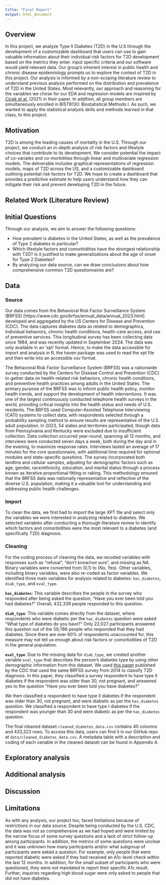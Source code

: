 ```yaml
---
title: "Final Report"
output: html_document
---
```


## Overview 
In this project, we analyze Type II Diabetes (T2D) in the U.S through the development of a customizable dashboard that users can use to gain valuable information about their individual risk factors for T2D development based on the metrics they enter.  input specific criteria and our software would yield relevant data. Our group’s inherent interest in public health and chronic disease epidemiology prompts us to explore the context of T2D in this project. Our analysis is informed by a non-scoping literature review to understand previous analysis performed on the distribution and prevalence of T2D in the United States. Most relevantly, our approach and reasoning for the variables we chose for our EDA and regression models are inspired by [Cicek et al.](https://www.sciencedirect.com/science/article/pii/S0889852921000463?via%3Dihub) (2021) in their paper. In addition, all group members are simultaneously enrolled in BIST8130: Biostatistical Methods I. As such, we wanted to apply the statistical analysis skills and methods learned in that class, to this project. 

## Motivation

T2D is among the leading causes of mortality in the U.S. Through our project, we conduct an in-depth analysis of risk factors and lifestyle choices that contribute to its development. We consider potential the impact of co-variates and co-morbitities through linear and multivariate regression models. The deliverable includes graphical representations of regression models, maps of T2D across the US, and a customizable dashboard outlining potential risk factors for T2D. We hope to create a dashboard that provides a predictive estimate to help users understand how they can mitigate their risk and prevent developing T2D in the future. 

## Related Work (Literature Review)


## Initial Questions

Through our analysis, we aim to answer the following questions:

- How prevalent is diabetes in the United States, as well as the prevalence of Type 2 diabetes in particular? 
- Which lifestyle factors and comorbidities have the strongest relationship with T2D? Is it justified to make generalizations about the age of onset for Type 2 Diabetes? 
- By analyzing our data source, can we draw conclusions about how comprehensive common T2D questionnaires are?

## Data
### Source
Our data comes from the Behavioral Risk Factor Surveillance System (BRFSS) [https://www.cdc.gov/brfss/annual_data/annual_2023.html] developed and aggregated by the US Centers for Disease and Prevention (CDC). The data captures diabetes data as related to demographics, individual behaviors, chronic health conditions, health-care access, and use of preventive services. This longitudinal survey has been collecting data since 1984, and was recently updated in September 2024. The data was only available in an 'xpt' format. Hence, to make the data accessible for import and analysis in R, the haven package was used to read the xpt file and then write into an accessible csv format. 

The Behavioral Risk Factor Surveillance System (BRFSS) was a nationwide survey conducted by the Centers for Disease Control and Prevention (CDC) to gather data on health-related risk behaviors, chronic health conditions, and preventive health practices among adults in the United States. The primary purpose of the BRFSS was to inform public health policy, monitor health trends, and support the development of health interventions. It was one of the largest continuously conducted telephone health surveys in the world, providing critical insights into the health status and needs of U.S. residents. The BRFSS used Computer-Assisted Telephone Interviewing (CATI) systems to collect data, with respondents selected through a probability sampling method to ensure results are representative of the U.S. adult population. In 2023, 54 states and territories participated, though data from Pennsylvania and Kentucky were excluded due to insufficient collection. Data collection occurred year-round, spanning all 12 months, and interviews were conducted seven days a week, both during the day and in the evening, to maximize response rates. Interviews lasted an average of 17 minutes for the core questionnaire, with additional time required for optional modules and state-specific questions. The survey incorporated both landline and cellular samples, adjusting for demographic factors such as age, gender, race/ethnicity, education, and marital status through a process known as iterative proportional fitting or raking. This methodology ensured that the BRFSS data was nationally representative and reflective of the diverse U.S. population, making it a valuable tool for understanding and addressing public health challenges.

### Import
To clean the data, we first had to import the large XPT file and select only the variables we were interested in analyzing related to diabetes. We selected variables after conducting a thorough literature review to identify which factors and comorbidities were the most relevant to a diabetes (and specifically T2D) diagnosis. 

### Cleaning
For the coding process of cleaning the data, we recoded variables with responses such as “refusal”, “don’t know/not sure”, and missing as NA. Binary variables were converted from (0,1) to (No, Yes). Other variables, including binary variables, were also re-coded as factor variables. We identified three main variables for analysis related to diabetes: `has_diabetes`, `diab_type`, and `eval_type`. 

**`has_diabetes`**: This variable describes the people in the survey who responded after being asked the question, "Have you ever been told you had diabetes?" Overall, 432,339 people responded to this question.

**`diab_type`**: This variable comes directly from the dataset, where respondents who were diabetic per the `has_diabetes` question were asked "What type of diabetes do you have?" Only 22,027 participants answered this question out of the 59,786 people who responded that they had diabetes. Since there are over 60% of respondents unaccounted for, this measure may not tell us enough about risk factors or comorbidities of T2D in the general population.

**`eval_type`**: Due to the missing data for `diab_type`, we created another variable `eval_type` that describes the person's diabetes type by using other demographic information from this dataset. We used [this paper](https://www.cdc.gov/pcd/issues/2019/19_0109.htm) published by the CDC that used the same BRFSS survey from 2014 to classify T2D diagnosis. In this paper, they classified a survey respondent to have type II diabetes if the respondent was older than 30, not pregnant, and answered yes to the question “Have you ever been told you have diabetes?” 

We then classified a respondent to have type II diabetes if the respondent was older than 30, not pregnant, and were diabetic as per the `has_diabetes` question. We classified a respondent to have type I diabetes if the respondent was younger than 30 and were diabetic as per the `has_diabetes` question.

The final cleaned dataset `cleaned_diabetes_data.csv` contains 40 columns and 433,323 rows. To access this data, users can find it in our GitHub repo at `data/cleaned_diabetes_data.csv`. A metadata table with a description and coding of each variable in the cleaned dataset can be found in Appendix A.

## Exploratory analysis

## Additional analysis

## Discussion

## Limitations 

As with any analysis, our project too, faced limitations because of restrictions in our data source. Despite being conducted by the U.S. CDC, the data was not as comprehensive as we had hoped and were limited by the narrow focus of some survey questions and a lack of strict follow-up among participants. In addition, the metrics of some questions were unclear and it was unknown how many participants and/or what subgroup of participants were asked a question. For example, only people that were reported diabetic were asked if they had received an A1c-level check within the last 12 months. In addition, for the small subset of participants who were questioned, they were not mandated to report their specific A1c result. Further, inquiries regarding high blood sugar were only asked to people that did not have diabetes. 